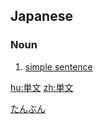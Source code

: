 ==Japanese==
{{ja-kanjitab|たん|ぶん|yomi=o}}

===Noun===
{{ja-noun|たんぶん|kyu=單文}}

# [[simple sentence]] {{gloss|sentence containing one independent clause and no dependent clause}}

[[Category:ja:Grammar|たんぶん]]

[[hu:単文]]
[[zh:単文]]